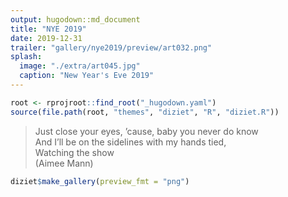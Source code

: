 ```yaml
---
output: hugodown::md_document
title: "NYE 2019"
date: 2019-12-31
trailer: "gallery/nye2019/preview/art032.png"
splash:
  image: "./extra/art045.jpg"
  caption: "New Year's Eve 2019"
---
```


```r
root <- rprojroot::find_root("_hugodown.yaml")
source(file.path(root, "themes", "diziet", "R", "diziet.R"))
```

> Just close your eyes, 'cause, baby you never do know<br>And I'll be on the sidelines with my hands tied,<br>Watching the show <br>(Aimee Mann)

```r
diziet$make_gallery(preview_fmt = "png")
```

